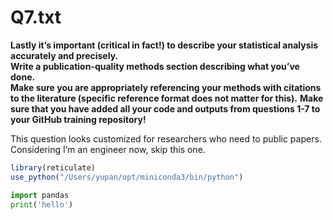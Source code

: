 # Q7.txt
**Lastly it's important (critical in fact!) to describe your statistical analysis accurately and precisely.**  
**Write a publication-quality methods section describing what you've done.**  
**Make sure you are appropriately referencing your methods with citations to the literature (specific reference format does not matter for this).**
**Make sure that you have added all your code and outputs from questions 1-7 to your GitHub training repository!**

This question looks customized for researchers who need to public papers. 
Considering I'm an engineer now, skip this one.

```r
library(reticulate)
use_python("/Users/yupan/opt/miniconda3/bin/python")

```

```python
import pandas
print('hello')
```